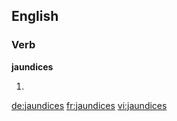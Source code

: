 ==English==

===Verb===
'''jaundices'''

# {{third-person singular of|[[jaundice]]}}

[[de:jaundices]]
[[fr:jaundices]]
[[vi:jaundices]]